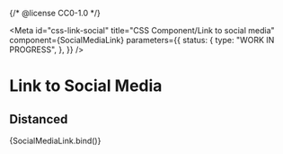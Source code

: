 {/* @license CC0-1.0 */}


<Meta
  id="css-link-social"
  title="CSS Component/Link to social media"
  component={SocialMediaLink}
  parameters={{
    status: {
      type: "WORK IN PROGRESS",
    },
  }}
/>

# Link to Social Media

## Distanced

<Canvas>
  <Story name="Distanced" args={{ ...exampleArgs, distanced: true }}>
    {SocialMediaLink.bind()}
  </Story>
</Canvas>
